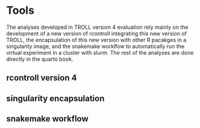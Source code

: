 # Tools

The analyses developed in TROLL version 4 evaluation rely mainly on the development of a new version of rcontroll integrating this new version of TROLL, the encapsulation of this new version with other R pacakges in a singularity image, and the snakemake worklfow to automatically run the virtual experiment in a cluster with slurm. The rest of the analyses are done directly in the quarto book.

## rcontroll version 4

## singularity encapsulation

## snakemake workflow
